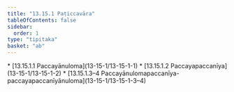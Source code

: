 ```yaml
---
title: "13.15.1 Paṭiccavāra"
tableOfContents: false
sidebar:
  order: 1
type: "tipitaka"
basket: "ab"
---
```



<DynamicBreadcrumb />



<TableOfContents>
* [13.15.1.1 Paccayānuloma](13-15-1/13-15-1-1)
* [13.15.1.2 Paccayapaccanīya](13-15-1/13-15-1-2)
* [13.15.1.3–4 Paccayānulomapaccanīya-paccayapaccanīyānuloma](13-15-1/13-15-1-3–4)
</TableOfContents>